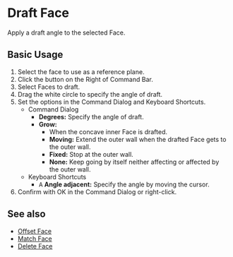 
# Draft Face

<Reference shortcut="" command="Draft Face" button="" />

Apply a draft angle to the selected Face.

## Basic Usage

1. Select the face to use as a reference plane.
2. Click the button <ButtonIcon type="button-draft-face" /> on the Right of Command Bar.
3. Select Faces to draft.
4. Drag the white circle to specify the angle of draft.
5. Set the options in the Command Dialog and Keyboard Shortcuts.
    - <Kst>Command Dialog</Kst>
        - **Degrees:** Specify the angle of draft.
        - **Grow:**
            - When the concave inner Face is drafted.
            - **Moving:** Extend the outer wall when the drafted Face gets to the outer wall.
            - **Fixed:** Stop at the outer wall.
            - **None:** Keep going by itself neither affecting or affected by the outer wall.
    - <Kst>Keyboard Shortcuts</Kst>
        - <kbd>A</kbd> **Angle adjacent:** Specify the angle by moving the cursor.
6. Confirm with OK in the Command Dialog or right-click.

<VideoPlayer fileName="draft-face"/>

## See also
- [Offset Face](./offset-face)
- [Match Face](./match-face)
- [Delete Face](./delete-face)